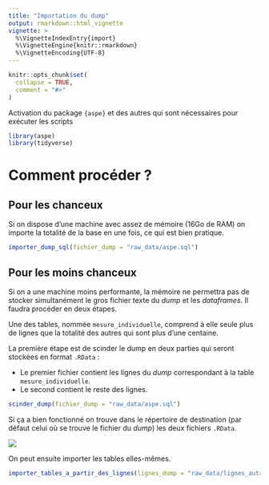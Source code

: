---
title: "Importation du dump"
output: rmarkdown::html_vignette
vignette: >
  %\VignetteIndexEntry{import}
  %\VignetteEngine{knitr::rmarkdown}
  %\VignetteEncoding{UTF-8}
---

```{r, include = FALSE}
knitr::opts_chunk$set(
  collapse = TRUE,
  comment = "#>"
)
```

Activation du package `{aspe}` et des autres qui sont nécessaires pour exécuter les scripts

```{r setup, message = FALSE, warning = FALSE}
library(aspe)
library(tidyverse)
```

# Comment procéder ?

## Pour les chanceux

Si on dispose d'une machine avec assez de mémoire (16Go de RAM) on importe la totalité de la base en une fois, ce qui est bien pratique.

```{r, eval = FALSE}
importer_dump_sql(fichier_dump = "raw_data/aspe.sql")
```

## Pour les moins chanceux

Si on a une machine moins performante, la mémoire ne permettra pas de stocker simultanément le gros fichier texte du *dump* et les *dataframes.* Il faudra procéder en deux étapes.

Une des tables, nommée `mesure_individuelle`, comprend à elle seule plus de lignes que la totalité des autres qui sont plus d'une centaine. 

La première étape est de scinder le dump en deux parties qui seront stockées en format `.RData` :

- Le premier fichier contient les lignes du *dump* correspondant à la table `mesure_individuelle`.
- Le second contient le reste des lignes.

```{r, eval = FALSE}
scinder_dump(fichier_dump = "raw_data/aspe.sql")
```

Si ça a bien fonctionné on trouve dans le répertoire de destination (par défaut celui où se trouve le fichier du *dump*) les deux fichiers `.RData`.

![](assets/fichiers_rdata.png)

On peut ensuite importer les tables elles-mêmes.

```{r, eval = FALSE}
importer_tables_a_partir_des_lignes(lignes_dump = "raw_data/lignes_autres_tables.RData")
```

